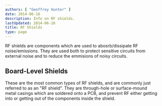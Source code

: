 ```yaml
---
authors: [ "Geoffrey Hunter" ]
date: 2014-06-16
description: Info on RF shields.
lastUpdated: 2014-06-16
title: RF Shields
type: page
---
```


<WarningIsNotes />

RF shields are components which are used to abosrb/dissipate RF noise/emissions. They are used both to protect sensitive circuits from external noise and to reduce the emmisions of noisy circuits.

## Board-Level Shields

These are the most common types of RF shields, and are commonly just referred to as an "RF shield". They are through-hole or surface-mound metal casings which are soldered onto a PCB, and prevent RF either getting into or getting out of the components inside the shield.
